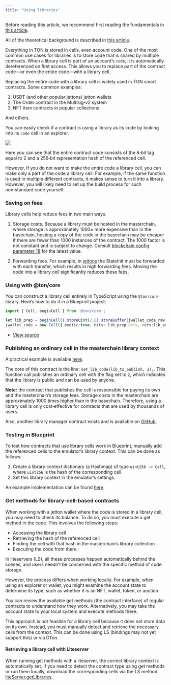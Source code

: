 ```yaml
---
title: "Using libraries"
---
```



Before reading this article, we recommend first reading the fundamentals in [this article](ton/cells/library-cells.mdx).

All of the theoretical background is described in [this article](ton/cells/library-cells.mdx).

Everything in TON is stored in cells, even account code. One of the most common use cases for libraries is to store code that is shared by multiple contracts.
When a library cell is part of an account’s `code`, it is automatically dereferenced on first access. This allows you to replace part of the contract code—or even the entire code—with a library cell.

Replacing the entire code with a library cell is widely used in TON smart contracts.
Some common examples:
1. USDT (and other popular jettons) jetton wallets
2. The Order contract in the Multisig‑v2 system
3. NFT item contracts in popular collections

And others.

You can easily check if a contract is using a library as its code by looking into its `code` cell in an explorer.

<Image src="/resources/images/using-libraries/library-in-explorer.png" />

Here you can see that the entire contract code consists of the 8‑bit tag equal to 2 and a 256‑bit representation hash of the referenced cell.

However, if you do not want to make the entire code a library cell, you can make only a part of the code a library cell. For example, if the same function is used in multiple different contracts, it makes sense to turn it into a library. However, you will likely need to set up the build process for such non‑standard code yourself.

### Saving on fees

Library cells help reduce fees in two main ways.

1. Storage costs. Because a library must be hosted in the masterchain, where storage is approximately 1000× more expensive than in the basechain, hosting a copy of the code in the basechain may be cheaper if there are fewer than 1000 instances of the contract. The 1000 factor is not constant and is subject to change. Consult [blockchain config parameter 18](https://tonviewer.com/config#18) for the latest value.

2. Forwarding fees. For example, in [jettons](/standard/tokens/jetton.mdx) the StateInit must be forwarded with each transfer, which results in high forwarding fees. Moving the code into a library cell significantly reduces these fees.


### Using with @ton/core

You can construct a library cell entirely in TypeScript using the `@ton/core` library. Here’s how to do it in a Blueprint project:

```ts
import { Cell, beginCell } from '@ton/core';

let lib_prep = beginCell().storeUint(2,8).storeBuffer(jwallet_code_raw.hash()).endCell();
jwallet_code = new Cell({ exotic:true, bits: lib_prep.bits, refs:lib_prep.refs});
```

- [View source](https://github.com/ton-blockchain/stablecoin-contract/blob/de08b905214eb253d27009db6a124fd1feadbf72/sandbox_tests/JettonWallet.spec.ts#L104C1-L105C90)

### Publishing an ordinary cell in the masterchain library context

A practical example is available [here](https://github.com/ton-blockchain/multisig-contract-v2/blob/master/contracts/helper/librarian.func).

The core of this contract is the line: `set_lib_code(lib_to_publish, 2);`. This function call publishes an ordinary cell with the flag set to `2`, which indicates that the library is public and can be used by anyone.

**Note:** the contract that publishes the cell is responsible for paying its own and the masterchain’s storage fees. Storage costs in the masterchain are approximately 1000 times higher than in the basechain. Therefore, using a library cell is only cost‑effective for contracts that are used by thousands of users.

Also, another library manager contract exists and is available on [GitHub](https://github.com/bidask-protocol/func-library-manager).

### Testing in Blueprint

To test how contracts that use library cells work in Blueprint, manually add the referenced cells to the emulator’s library context. This can be done as follows:

1. Create a library context dictionary (a Hashmap) of type `uint256 -> Cell`, where `uint256` is the hash of the corresponding cell.
2. Set this library context in the emulator’s settings.

An example implementation can be found [here](https://github.com/ton-blockchain/stablecoin-contract/blob/de08b905214eb253d27009db6a124fd1feadbf72/sandbox_tests/JettonWallet.spec.ts#L100C9-L103C32).

### Get methods for library‑cell‑based contracts

When working with a jetton wallet where the code is stored in a library cell, you may need to check its balance. To do so, you must execute a get method in the code. This involves the following steps:

- Accessing the library cell
- Retrieving the hash of the referenced cell
- Finding the cell with that hash in the masterchain’s library collection
- Executing the code from there

In liteservers (LS), all these processes happen automatically behind the scenes, and users needn’t be concerned with the specific method of code storage.

However, the process differs when working locally. For example, when using an explorer or wallet, you might examine the account state to determine its type, such as whether it is an NFT, wallet, token, or auction.

You can review the available get methods (the contract interface) of regular contracts to understand how they work. Alternatively, you may take the account state to your local system and execute methods there.

This approach is not feasible for a library cell because it does not store data on its own. Instead, you must manually detect and retrieve the necessary cells from the context. This can be done using LS (bindings may not yet support this) or via DTon.

#### Retrieving a library cell with Liteserver

When running get methods with a liteserver, the correct library context is automatically set. If you need to detect the contract type using get methods or run them locally, download the corresponding cells via the LS method [liteServer.getLibraries](https://github.com/ton-blockchain/ton/blob/4cfe1d1a96acf956e28e2bbc696a143489e23631/tl/generate/scheme/lite_api.tl#L96).
